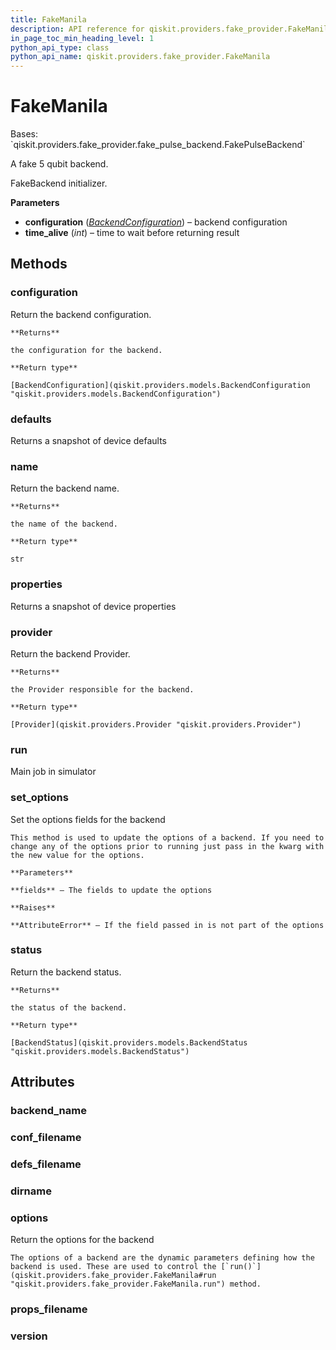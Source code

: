 ```yaml
---
title: FakeManila
description: API reference for qiskit.providers.fake_provider.FakeManila
in_page_toc_min_heading_level: 1
python_api_type: class
python_api_name: qiskit.providers.fake_provider.FakeManila
---
```


# FakeManila

<Class id="qiskit.providers.fake_provider.FakeManila" github="https://github.com/qiskit/qiskit/tree/stable/0.23/qiskit/providers/fake_provider/backends/manila/fake_manila.py" signature="FakeManila">
  Bases: `qiskit.providers.fake_provider.fake_pulse_backend.FakePulseBackend`

  A fake 5 qubit backend.

  FakeBackend initializer.

  **Parameters**

  *   **configuration** ([*BackendConfiguration*](qiskit.providers.models.BackendConfiguration "qiskit.providers.models.BackendConfiguration")) – backend configuration
  *   **time\_alive** (*int*) – time to wait before returning result

  ## Methods

  ### configuration

  <Function id="qiskit.providers.fake_provider.FakeManila.configuration" name="configuration" signature="FakeManila.configuration()">
    Return the backend configuration.

    **Returns**

    the configuration for the backend.

    **Return type**

    [BackendConfiguration](qiskit.providers.models.BackendConfiguration "qiskit.providers.models.BackendConfiguration")
  </Function>

  ### defaults

  <Function id="qiskit.providers.fake_provider.FakeManila.defaults" name="defaults" signature="FakeManila.defaults()">
    Returns a snapshot of device defaults
  </Function>

  ### name

  <Function id="qiskit.providers.fake_provider.FakeManila.name" name="name" signature="FakeManila.name()">
    Return the backend name.

    **Returns**

    the name of the backend.

    **Return type**

    str
  </Function>

  ### properties

  <Function id="qiskit.providers.fake_provider.FakeManila.properties" name="properties" signature="FakeManila.properties()">
    Returns a snapshot of device properties
  </Function>

  ### provider

  <Function id="qiskit.providers.fake_provider.FakeManila.provider" name="provider" signature="FakeManila.provider()">
    Return the backend Provider.

    **Returns**

    the Provider responsible for the backend.

    **Return type**

    [Provider](qiskit.providers.Provider "qiskit.providers.Provider")
  </Function>

  ### run

  <Function id="qiskit.providers.fake_provider.FakeManila.run" name="run" signature="FakeManila.run(run_input, **kwargs)">
    Main job in simulator
  </Function>

  ### set\_options

  <Function id="qiskit.providers.fake_provider.FakeManila.set_options" name="set_options" signature="FakeManila.set_options(**fields)">
    Set the options fields for the backend

    This method is used to update the options of a backend. If you need to change any of the options prior to running just pass in the kwarg with the new value for the options.

    **Parameters**

    **fields** – The fields to update the options

    **Raises**

    **AttributeError** – If the field passed in is not part of the options
  </Function>

  ### status

  <Function id="qiskit.providers.fake_provider.FakeManila.status" name="status" signature="FakeManila.status()">
    Return the backend status.

    **Returns**

    the status of the backend.

    **Return type**

    [BackendStatus](qiskit.providers.models.BackendStatus "qiskit.providers.models.BackendStatus")
  </Function>

  ## Attributes

  ### backend\_name

  <Attribute id="qiskit.providers.fake_provider.FakeManila.backend_name" name="backend_name" attributeValue="= 'fake_manila'" />

  ### conf\_filename

  <Attribute id="qiskit.providers.fake_provider.FakeManila.conf_filename" name="conf_filename" attributeValue="= 'conf_manila.json'" />

  ### defs\_filename

  <Attribute id="qiskit.providers.fake_provider.FakeManila.defs_filename" name="defs_filename" attributeValue="= 'defs_manila.json'" />

  ### dirname

  <Attribute id="qiskit.providers.fake_provider.FakeManila.dirname" name="dirname" attributeValue="= '/home/runner/work/qiskit/qiskit/.tox/docs/lib/python3.8/site-packages/qiskit/providers/fake_provider/backends/manila'" />

  ### options

  <Attribute id="qiskit.providers.fake_provider.FakeManila.options" name="options">
    Return the options for the backend

    The options of a backend are the dynamic parameters defining how the backend is used. These are used to control the [`run()`](qiskit.providers.fake_provider.FakeManila#run "qiskit.providers.fake_provider.FakeManila.run") method.
  </Attribute>

  ### props\_filename

  <Attribute id="qiskit.providers.fake_provider.FakeManila.props_filename" name="props_filename" attributeValue="= 'props_manila.json'" />

  ### version

  <Attribute id="qiskit.providers.fake_provider.FakeManila.version" name="version" attributeValue="= 1" />
</Class>

